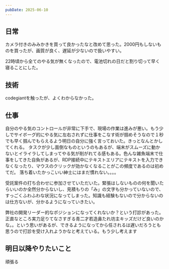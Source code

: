 ```yaml
---
pubDate: 2025-06-10
---
```



## 日常

カメラ付きのみみかきを買って良かったなと改めて思った。2000円もしないものを買ったが、画質が良く、遅延が少ないので扱いやすい。

22時頃から全てのやる気が無くなったので、電池切れの日だと割り切って早く寝ることにした。


## 技術

codegiantを触ったが、よくわからなかった。

## 仕事

自分のやる気のコントロールが非常に下手で、現場の作業は進みが悪い。もう少しでサイボーグ的にやる気に左右されずに仕事をこなす術が掴めそうなので１秒でも早く掴んでもらえるよう明日の自分に強く言っておいた。きっとなんとかしてくれる。
タスクが少し面倒なものというのもあるが、端末がスムーズに動かないとイライラしてしまってやる気が削がれてる感もある。色んな雑魚端末で仕事をしてきた自負があるが、RDP接続中にテキストエリアにテキストを入力できなくなったり、マウスのクリックが効かなくなることがこの頻度であるのは初めてだ。
落ち着いたかっこいい紳士にはまだ慣れない。。。。


受託案件の打ち合わせに参加させていただいた。緊張はしないものの何を聞いたらいいのか全然分からないし、見積もりの「み」の文字も分かっていないので、すっごくふわふわな状況になってしまった。知識も経験もないので分からないのは仕方ないが、分かるようになっていきたい。

弊社の開発リーダー的なポジションになってくれないか？という打診があった。正直なところ実力足りてなさすぎる青二才若造鼻たれ坊主キッズだけど良いのかな。。という思いがあるが、できるようになってから任されるは遅いだろうとも思うので打診を受け入れようかなと考えている。もう少し考えます

## 明日以降やりたいこと

頑張る
